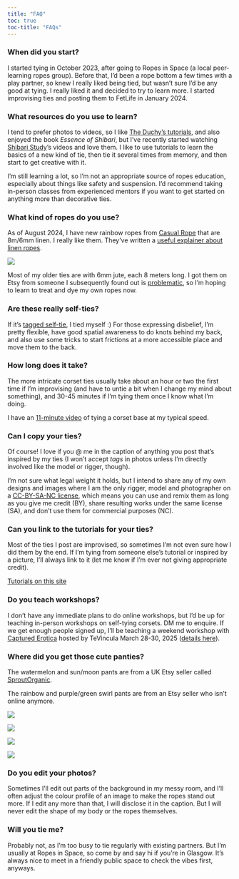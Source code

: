 ```yaml
---
title: "FAQ"
toc: true
toc-title: "FAQs"
---
```


### When did you start?

I started tying in October 2023, after going to Ropes in Space (a local peer-learning ropes group). Before that, I’d been a rope bottom a few times with a play partner, so knew I really liked being tied, but wasn’t sure I’d be any good at tying. I really liked it and decided to try to learn more. I started improvising ties and posting them to FetLife in January 2024. 

### What resources do you use to learn?

I tend to prefer photos to videos, so I like [The Duchy’s tutorials](https://theduchy.com), and also enjoyed the book *Essence of Shibari*, but I’ve recently started watching [Shibari Study](https://shibaristudy.com/)’s videos and love them. I like to use tutorials to learn the basics of a new kind of tie, then tie it several times from memory, and then start to get creative with it. 

I’m still learning a lot, so I’m not an appropriate source of ropes education, especially about things like safety and suspension. I’d recommend taking in-person classes from experienced mentors if you want to get started on anything more than decorative ties.


### What kind of ropes do you use?

As of August 2024, I have new rainbow ropes from [Casual Rope](https://fetlife.com/users/17130156) that are 8m/6mm linen. I really like them. They’ve written a [useful explainer about linen ropes](https://fetlife.com/users/17130156/posts/11253550).

![](www/images/ties-sfw/casual-rope.jpg)

Most of my older ties are with 6mm jute, each 8 meters long. I got them on Etsy from someone I subsequently found out is [problematic](https://fetlife.com/users/2518467/posts/6240426), so I’m hoping to learn to treat and dye my own ropes now. 

### Are these really self-ties?

If it’s [tagged self-tie](/posts/#category=self-tie), I tied myself :) For those expressing disbelief, I’m pretty flexible, have good spatial awareness to do knots behind my back, and also use some tricks to start frictions at a more accessible place and move them to the back. 

### How long does it take?

The more intricate corset ties usually take about an hour or two the first time if I’m improvising (and have to untie a bit when I change my mind about something), and 30-45 minutes if I’m tying them once I know what I’m doing. 

I have an [11-minute video](/posts/2025-01-10_corset_demo.qmd) of tying a corset base at my typical speed. 


### Can I copy your ties?

Of course! I love if you @ me in the caption of anything you post that’s inspired by my ties (I won’t accept _tags_ in photos unless I’m directly involved like the model or rigger, though).

I’m not sure what legal weight it holds, but I intend to share any of my own designs and images where I am the only rigger, model and photographer on a [CC-BY-SA-NC license](https://creativecommons.org/licenses/by-nc-sa/4.0/deed.en), which means you can use and remix them as long as you give me credit (BY), share resulting works under the same license (SA), and don’t use them for commercial purposes (NC). 

### Can you link to the tutorials for your ties?

Most of the ties I post are improvised, so sometimes I’m not even sure how I did them by the end. If I’m tying from someone else’s tutorial or inspired by a picture, I’ll always link to it (let me know if I’m ever not giving appropriate credit). 

[Tutorials on this site](/posts/#category=tutorial)


### Do you teach workshops?

I don’t have any immediate plans to do online workshops, but I’d be up for teaching in-person workshops on self-tying corsets. DM me to enquire. If we get enough people signed up, I'll be teaching a weekend workshop with [Captured Erotica](https://www.capturederotica.com/) hosted by TeVincula March 28-30, 2025 ([details here](https://tevincula.com/shibari-weekend-glasgow/)).

### Where did you get those cute panties?

The watermelon and sun/moon pants are from a UK Etsy seller called [SproutOrganic](https://www.etsy.com/uk/shop/SproutOrganic). 

The rainbow and purple/green swirl pants are from an Etsy seller who isn’t online anymore. 

::: {#fig-pants layout-ncol=4}

![](www/images/ties-sfw/pants-watermelon.jpg)

![](www/images/ties-sfw/pants-moon.jpg)

![](www/images/ties-sfw/pants-rainbow.jpg)

![](www/images/ties-sfw/pants-swirl.jpg)
:::


### Do you edit your photos?

Sometimes I’ll edit out parts of the background in my messy room, and I’ll often adjust the colour profile of an image to make the ropes stand out more. If I edit any more than that, I will disclose it in the caption. But I will never edit the shape of my body or the ropes themselves.

### Will you tie me?

Probably not, as I’m too busy to tie regularly with existing partners. But I’m usually at Ropes in Space, so come by and say hi if you’re in Glasgow. It’s always nice to meet in a friendly public space to check the vibes first, anyways.
